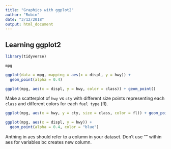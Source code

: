 ```yaml
---
title: "Graphics with ggplot2"
author: "Robin"
date: "3/12/2018"
output: html_document
---
```


## Learning ggplot2 ##
```r
library(tidyverse)
```

```r
mpg
```

```r
ggplot(data = mpg, mapping = aes(x = displ, y = hwy)) +
  geom_point(alpha = 0.4)
```

```r
ggplot(mpg, aes(x = displ, y = hwy, color = class)) + geom_point()
```

Make a scatterplot of `hwy` vs `cty` with different size points representing each `class` and different colors for each `fuel type` (fl).

```r
ggplot(mpg, aes(x = hwy, y = cty, size = class, color = fl)) + geom_point()
```

```r
ggplot(mpg, aes(x = displ, y = hwy)) + 
  geom_point(alpha = 0.4, color = "blue")
```
Anthing in aes should refer to a column in your dataset.  Don't use "" within aes for variables bc creates new column.


